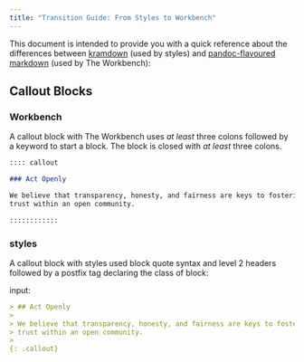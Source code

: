 ```yaml
---
title: "Transition Guide: From Styles to Workbench"
---
```


This document is intended to provide you with a quick reference about the
differences between [kramdown] (used by styles) and [pandoc-flavoured
markdown][pandoc] (used by The Workbench):

## Callout Blocks

::: {.panel-tabset}

### Workbench

A callout block with The Workbench uses _at least_ three colons followed by a
keyword to start a block. The block is closed with _at least_ three colons.

```markdown
:::: callout

### Act Openly

We believe that transparency, honesty, and fairness are keys to fostering
trust within an open community.

::::::::::::
```

### styles

A callout block with styles used block quote syntax and level 2 headers followed
by a postfix tag declaring the class of block:

input: 

```markdown
> ## Act Openly
>
> We believe that transparency, honesty, and fairness are keys to fostering
> trust within an open community.
>
{: .callout}
```
:::



[kramdown]: https://kramdown.gettalong.org/syntax.html
[pandoc]: https://pandoc.org/MANUAL.html#pandocs-markdown
